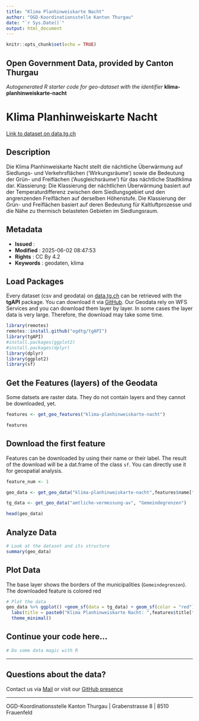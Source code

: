 ```yaml
---
title: "Klima Planhinweiskarte Nacht"
author: "OGD-Koordinationsstelle Kanton Thurgau"
date: "`r Sys.Date()`"
output: html_document
---
```


```r
knitr::opts_chunk$set(echo = TRUE)
```

## Open Government Data, provided by **Canton Thurgau**
*Autogenerated R starter code for geo-dataset with the identifier* **klima-planhinweiskarte-nacht**


# **Klima Planhinweiskarte Nacht**

[Link to dataset on data.tg.ch](https://data.tg.ch/explore/dataset/klima-planhinweiskarte-nacht/information/)

## Description

Die Klima Planhinweiskarte Nacht stellt die nächtliche Überwärmung auf Siedlungs- und Verkehrsflächen ('Wirkungsräume') sowie die Bedeutung der Grün- und Freiflächen ('Ausgleichsräume') für das nächtliche Stadtklima dar. Klassierung: Die Klassierung der nächtlichen Überwärmung basiert auf der Temperaturdifferenz zwischen dem Siedlungsgebiet und den angrenzenden Freiflächen auf derselben Höhenstufe. Die Klassierung der Grün- und Freiflächen basiert auf deren Bedeutung für Kaltluftprozesse und die Nähe zu thermisch belasteten Gebieten im Siedlungsraum.

## Metadata

- **Issued**                   : 
- **Modified**                 : 2025-06-02 08:47:53
- **Rights**                   : CC By 4.2
- **Keywords**                 : geodaten, klima

## Load Packages

Every dataset (csv and geodata) on [data.tg.ch](https://data.tg.ch/pages/start/) can be retrieved with the **tgAPI** package. You can download it via [GitHub](https://github.com/ogdtg/tgAPI). Our Geodata rely on WFS Services and you can download them layer by layer. In some cases the layer data is very large. Therefore, the download may take some time.

```r
library(remotes)
remotes::install.github("ogdtg/tgAPI")
library(tgAPI)
#install.packages(ggplot2)
#install.packages(dplyr)
library(dplyr)
library(ggplot2)
library(sf)

```


## Get the Features (layers) of the Geodata

Some datsets are raster data. They do not contain layers and they cannot be downloaded, yet.

```r
features <- get_geo_features("klima-planhinweiskarte-nacht")

features
```


## Download the first feature

Features can be downloaded by using their name or their label. The result of the download will be a dat.frame of the class `sf`. You can directly use it for geospatial analysis.

```r

feature_num <- 1

geo_data <- get_geo_data("klima-planhinweiskarte-nacht",features$name[feature_num])

tg_data <- get_geo_data("amtliche-vermessung-av", "Gemeindegrenzen")

head(geo_data)
```


## Analyze Data

```r

# Look at the dataset and its structure
summary(geo_data)

```


## Plot Data

The base layer shows the borders of the municipalities (`Gemeindegrenzen`). The downloaded feature is colored red

```r

# Plot the data
geo_data %>% ggplot() +geom_sf(data = tg_data) + geom_sf(color = "red") +
  labs(title = paste0("Klima Planhinweiskarte Nacht: ",features$title[feature_num])) +
  theme_minimal()

```


## Continue your code here...


```r
# Do some data magic with R
```

------------------------------------------------------------------------

## Questions about the data?

Contact us via [Mail](mailto:ogd@tg.ch) or visit our [GitHub presence](https://github.com/ogdtg)


------------------------------------------------------------------------

OGD-Koordinationsstelle Kanton Thurgau | Grabenstrasse 8 | 8510 Frauenfeld
